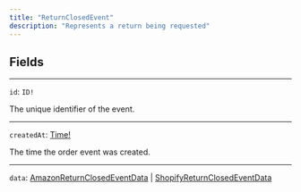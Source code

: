 ```yaml
---
title: "ReturnClosedEvent"
description: "Represents a return being requested"
---
```


## Fields

---

`id`: `ID!`

The unique identifier of the event.

---

`createdAt`: [Time!](/reference/time)

The time the order event was created.

---

`data`: [AmazonReturnClosedEventData](/reference/amazonreturnclosedeventdata) | [ShopifyReturnClosedEventData](/reference/shopifyreturnclosedeventdata)